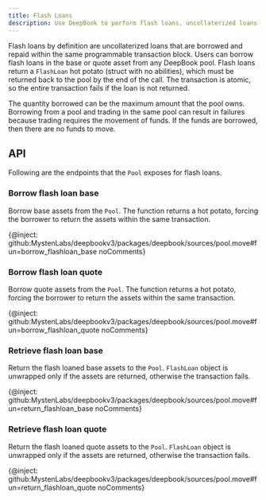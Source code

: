 ```yaml
---
title: Flash Loans
description: Use DeepBook to perform flash loans, uncollaterized loans that are borrowed and repaid within the same programmable transaction block.
---
```


Flash loans by definition are uncollaterized loans that are borrowed and repaid within the same programmable transaction block. Users can borrow flash loans in the base or quote asset from any DeepBook pool. Flash loans return a `FlashLoan` hot potato (struct with no abilities), which must be returned back to the pool by the end of the call. The transaction is atomic, so the entire transaction fails if the loan is not returned. 

The quantity borrowed can be the maximum amount that the pool owns. Borrowing from a pool and trading in the same pool can result in failures because trading requires the movement of funds. If the funds are borrowed, then there are no funds to move.

## API

Following are the endpoints that the `Pool` exposes for flash loans.

### Borrow flash loan base

Borrow base assets from the `Pool`. The function returns a hot potato, forcing the borrower to return the assets within the same transaction.

{@inject: github:MystenLabs/deepbookv3/packages/deepbook/sources/pool.move#fun=borrow_flashloan_base noComments}

### Borrow flash loan quote

Borrow quote assets from the `Pool`. The function returns a hot potato, forcing the borrower to return the assets within the same transaction.

{@inject: github:MystenLabs/deepbookv3/packages/deepbook/sources/pool.move#fun=borrow_flashloan_quote noComments}

### Retrieve flash loan base

Return the flash loaned base assets to the `Pool`. `FlashLoan` object is unwrapped only if the assets are returned, otherwise the transaction fails.

{@inject: github:MystenLabs/deepbookv3/packages/deepbook/sources/pool.move#fun=return_flashloan_base noComments}

### Retrieve flash loan quote

Return the flash loaned quote assets to the `Pool`. `FlashLoan` object is unwrapped only if the assets are returned,
otherwise the transaction fails.

{@inject: github:MystenLabs/deepbookv3/packages/deepbook/sources/pool.move#fun=return_flashloan_quote noComments}
